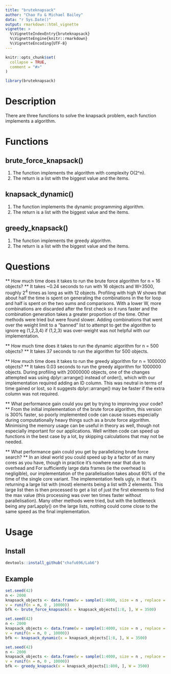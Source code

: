 ```yaml
---
title: "bruteknapsack"
author: "Chao Fu & Michael Bailey" 
data: "r Sys.Date()"
output: rmarkdown::html_vignette
vignette: >
  %\VignetteIndexEntry{bruteknapsack}
  %\VignetteEngine{knitr::rmarkdown}
  %\VignetteEncoding{UTF-8}
---
```


```r
knitr::opts_chunk$set(
  collapse = TRUE,
  comment = "#>"
)
```

```r
library(bruteknapsack)
```
# Description
There are three functions to solve the knapsack problem, each function implements
a algorithm.

# Functions

## brute_force_knapsack()
1. The function implements the algorithm with complexity O(2^n). 
1. The return is a list with the biggest value and the items.

## knapsack_dynamic()
1. The function implements the dynamic programming algorithm. 
1. The return is a list with the biggest value and the items.

## greedy_knapsack()
1. The function implements the greedy algorithm. 
1. The return is a list with the biggest value and the items.

# Questions
** How much time does it takes to run the brute force algorithm for n = 16 objects? **
It takes ~0.24 seconds to run with 16 objects and W=3500, roughly 2^4^ times as long as with 12 objects. Profiling with high W shows that about half the time is spent on generating the combinations in the for loop and half is spent on the two sums and comparisons. With a lower W, more combinations are discarded after the first check so it runs faster and the combination generation takes a greater proportion of the time. Other methods were tried but were found slower. Adding combinations that went over the weight limit to a "banned" list to attempt to get the algorithm to ignore eg (1,2,3,4) if (1,2,3) was over-weight was not helpful with our implementation.

** How much time does it takes to run the dynamic algorithm for n = 500 objects? **
It takes 37 seconds to run the algorithm for 500 objects.

** How much time does it takes to run the greedy algorithm for n = 1000000 objects? **
It takes 0.03 seconds to run the greedy algorithm for 1000000 objects. During profiling with 20000000 objects, one of the changes attempted was using dplyr::arrange() instead of order(), which with our implementation required adding an ID column. This was neutral in terms of time gained or lost, so it suggests dplyr::arrange() may be faster if the extra column was not required.

** What performance gain could you get by trying to improving your code? **
From the initial implementation of the brute force algorithm, this version is 300% faster, so poorly implemented code can cause issues especially during computationally heavy things such as a brute force algorithm. Minimising the memory usage can be useful in theory as well, though not especially important for our applications. Well written code can speed up functions in the best case by a lot, by skipping calculations that may not be needed. 

** What performance gain could you get by parallelizing brute force search? **
In an ideal world you could speed up by a factor of as many cores as you have, though in practice it's nowhere near that due to overhead and 
For sufficiently large data frames (ie the overhead is negligible), our implementation of the parallelisation takes about 60% of the time of the single core variant. The implementation feels ugly, in that it's returning a large list with (most) elements being a list with 2 elements. This large list then is then processed to get a list of just the first elements to find the max value (this processing was over ten times faster without parallelisation). Many other methods were tried, but with the bottleneck being any parLapply() on the large lists, nothing could come close to the same speed as the final implementation.

# Usage

## Install

```r
devtools::install_github("chafu696/Lab6")

```

## Example

```r
set.seed(42)
n <- 2000
knapsack_objects <- data.frame(w = sample(1:4000, size = n , replace = TRUE),
v = runif(n = n, 0 , 10000))
bfk <- brute_force_knapsack(x = knapsack_objects[1:8, ], W = 3500)
```
```r
set.seed(42)
n <- 2000
knapsack_objects <- data.frame(w = sample(1:4000, size = n , replace = TRUE),
v = runif(n = n, 0 , 10000))
bfk <- knapsack_dynamic(x = knapsack_objects[1:8, ], W = 3500)
```
```r
set.seed(42)
n <- 2000
knapsack_objects <- data.frame(w = sample(1:4000, size = n , replace = TRUE),
v = runif(n = n, 0 , 10000))
bfk <- greedy_knapsack(x = knapsack_objects[1:800, ], W = 3500)
```
